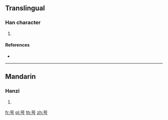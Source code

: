 {{character info/new}}
==Translingual==

===Han character===
{{Han char|rn=140|rad=艸|as=03|sn=9|four=|canj=TMMS,XTMMS}}

# {{defn|Han|sort=艸03}}

====References====
* {{Han ref|kx=1018.090|dkj=30671|hdz=53174.070|uh=828C|ud=33420}}

----

==Mandarin==

===Hanzi===
{{cmn-hanzi|pin=[[xū]] ([[xu1]]), [[yú]] ([[yu2]]), [[yǔ]] ([[yu3]]), [[yù]] ([[yu4]])|wg=hsü<sup>1</sup>, yü<sup>2</sup>, yü<sup>3</sup>, yü<sup>4</sup>}}

# {{defn|lang=cmn|sort=艸03}}

[[fr:芌]]
[[pl:芌]]
[[th:芌]]
[[zh:芌]]